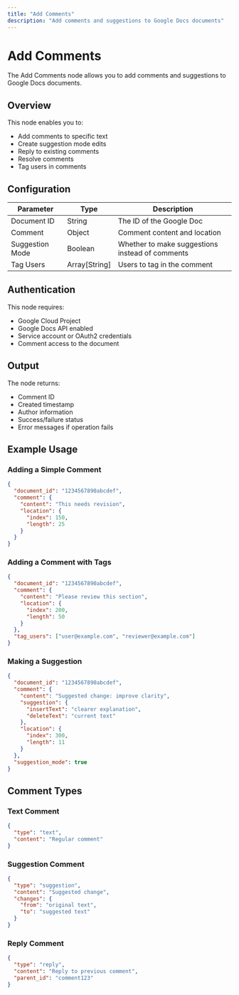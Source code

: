 ```yaml
---
title: "Add Comments"
description: "Add comments and suggestions to Google Docs documents"
---
```


# Add Comments

The Add Comments node allows you to add comments and suggestions to Google Docs documents.

## Overview

This node enables you to:

- Add comments to specific text
- Create suggestion mode edits
- Reply to existing comments
- Resolve comments
- Tag users in comments

## Configuration

| Parameter       | Type          | Description                                     |
| --------------- | ------------- | ----------------------------------------------- |
| Document ID     | String        | The ID of the Google Doc                        |
| Comment         | Object        | Comment content and location                    |
| Suggestion Mode | Boolean       | Whether to make suggestions instead of comments |
| Tag Users       | Array[String] | Users to tag in the comment                     |

## Authentication

This node requires:

- Google Cloud Project
- Google Docs API enabled
- Service account or OAuth2 credentials
- Comment access to the document

## Output

The node returns:

- Comment ID
- Created timestamp
- Author information
- Success/failure status
- Error messages if operation fails

## Example Usage

### Adding a Simple Comment

```json
{
  "document_id": "1234567890abcdef",
  "comment": {
    "content": "This needs revision",
    "location": {
      "index": 150,
      "length": 25
    }
  }
}
```

### Adding a Comment with Tags

```json
{
  "document_id": "1234567890abcdef",
  "comment": {
    "content": "Please review this section",
    "location": {
      "index": 200,
      "length": 50
    }
  },
  "tag_users": ["user@example.com", "reviewer@example.com"]
}
```

### Making a Suggestion

```json
{
  "document_id": "1234567890abcdef",
  "comment": {
    "content": "Suggested change: improve clarity",
    "suggestion": {
      "insertText": "clearer explanation",
      "deleteText": "current text"
    },
    "location": {
      "index": 300,
      "length": 11
    }
  },
  "suggestion_mode": true
}
```

## Comment Types

### Text Comment

```json
{
  "type": "text",
  "content": "Regular comment"
}
```

### Suggestion Comment

```json
{
  "type": "suggestion",
  "content": "Suggested change",
  "changes": {
    "from": "original text",
    "to": "suggested text"
  }
}
```

### Reply Comment

```json
{
  "type": "reply",
  "content": "Reply to previous comment",
  "parent_id": "comment123"
}
```
